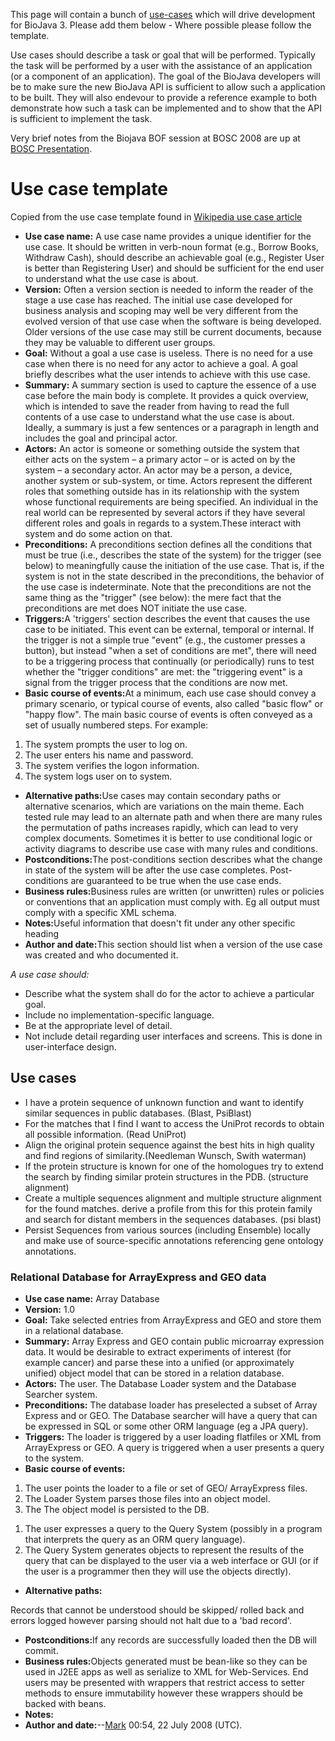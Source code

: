 This page will contain a bunch of [http://en.wikipedia.org/wiki/Use_case use-cases] which will drive development for BioJava 3. Please add them below - Where possible please follow the template.

Use cases should describe a task or goal that will be performed. Typically the task will be performed by a user with the assistance of an application (or a component of an application). The goal of the BioJava developers will be to make sure the new BioJava API is sufficient to allow such a application to be built. They will also endevour to provide a reference example to both demonstrate how such a task can be implemented and to show that the API is sufficient to implement the task.

Very brief notes from the Biojava BOF session at BOSC 2008 are up at [[BOSC2008_Presentation|BOSC Presentation]].

= Use case template =
Copied from the use case template found in [http://en.wikipedia.org/wiki/Use_case Wikipedia use case article]

* '''Use case name:''' A use case name provides a unique identifier for the use case. It should be written in verb-noun format (e.g., Borrow Books, Withdraw Cash), should describe an achievable goal (e.g., Register User is better than Registering User) and should be sufficient for the end user to understand what the use case is about.
* '''Version:''' Often a version section is needed to inform the reader of the stage a use case has reached. The initial use case developed for business analysis and scoping may well be very different from the evolved version of that use case when the software is being developed. Older versions of the use case may still be current documents, because they may be valuable to different user groups.
* '''Goal:''' Without a goal a use case is useless. There is no need for a use case when there is no need for any actor to achieve a goal. A goal briefly describes what the user intends to achieve with this use case.
* '''Summary:''' A summary section is used to capture the essence of a use case before the main body is complete. It provides a quick overview, which is intended to save the reader from having to read the full contents of a use case to understand what the use case is about. Ideally, a summary is just a few sentences or a paragraph in length and includes the goal and principal actor.
* '''Actors:''' An actor is someone or something outside the system that either acts on the system – a primary actor – or is acted on by the system – a secondary actor. An actor may be a person, a device, another system or sub-system, or time. Actors represent the different roles that something outside has in its relationship with the system whose functional requirements are being specified. An individual in the real world can be represented by several actors if they have several different roles and goals in regards to a system.These interact with system and do some action on that.
* '''Preconditions:''' A preconditions section defines all the conditions that must be true (i.e., describes the state of the system) for the trigger (see below) to meaningfully cause the initiation of the use case. That is, if the system is not in the state described in the preconditions, the behavior of the use case is indeterminate. Note that the preconditions are not the same thing as the "trigger" (see below): the mere fact that the preconditions are met does NOT initiate the use case.
* '''Triggers: '''A 'triggers' section describes the event that causes the use case to be initiated. This event can be external, temporal or internal. If the trigger is not a simple true "event" (e.g., the customer presses a button), but instead "when a set of conditions are met", there will need to be a triggering process that continually (or periodically) runs to test whether the "trigger conditions" are met: the "triggering event" is a signal from the trigger process that the conditions are now met.
* '''Basic course of events: '''At a minimum, each use case should convey a primary scenario, or typical course of events, also called "basic flow" or "happy flow". The main basic course of events is often conveyed as a set of usually numbered steps. For example:

#The system prompts the user to log on. 
#The user enters his name and password. 
#The system verifies the logon information. 
#The system logs user on to system. 

* '''Alternative paths:'''Use cases may contain secondary paths or alternative scenarios, which are variations on the main theme. Each tested rule may lead to an alternate path and when there are many rules the permutation of paths increases rapidly, which can lead to very complex documents. Sometimes it is better to use conditional logic or activity diagrams to describe use case with many rules and conditions.
* '''Postconditions: '''The post-conditions section describes what the change in state of the system will be after the use case completes. Post-conditions are guaranteed to be true when the use case ends.
* '''Business rules: '''Business rules are written (or unwritten) rules or policies or conventions that an application must comply with. Eg all output must comply with a specific XML schema.
* '''Notes: '''Useful information that doesn't fit under any other specific heading
* '''Author and date: '''This section should list when a version of the use case was created and who documented it.

''A use case should:''

* Describe what the system shall do for the actor to achieve a particular goal. 
* Include no implementation-specific language. 
* Be at the appropriate level of detail. 
* Not include detail regarding user interfaces and screens. This is done in user-interface design.

== Use cases ==

* I have a protein sequence of unknown function and want to identify similar sequences in public databases. (Blast, PsiBlast)
* For the matches that I find I want to access the UniProt records to obtain all possible information. (Read UniProt)
* Align the original protein sequence against the best hits in high quality and find regions of similarity.(Needleman Wunsch, Swith waterman)
* If the protein structure is known for one of the homologues try to extend the search by finding similar protein structures in the PDB. (structure alignment)
* Create a multiple sequences alignment and multiple structure alignment for the found matches. derive a profile from this for this protein family and search for distant members in the sequences databases. (psi blast)
* Persist Sequences from various sources (including Ensemble) locally and make use of source-specific annotations referencing gene ontology annotations.

=== Relational Database for ArrayExpress and GEO data ===

* '''Use case name:''' Array Database
* '''Version:''' 1.0
* '''Goal:''' Take selected entries from ArrayExpress and GEO and store them in a relational database.
* '''Summary:''' Array Express and GEO contain public microarray expression data. It would be desirable to extract experiments of interest (for example cancer) and parse these into a unified (or approximately unified) object model that can be stored in a relation database.
* '''Actors:''' The user. The Database Loader system and the Database Searcher system.
* '''Preconditions:''' The database loader has preselected a subset of Array Express and or GEO. The Database searcher will have a query that can be expressed in SQL or some other ORM language (eg a JPA query).
* '''Triggers: ''' The loader is triggered by a user loading flatfiles or XML from ArrayExpress or GEO. A query is triggered when a user presents a query to the system.
* '''Basic course of events: '''

#The user points the loader to a file or set of GEO/ ArrayExpress files. 
#The Loader System parses those files into an object model. 
#The The object model is persisted to the DB.

#The user expresses a query to the Query System (possibly in a program that interprets the query as an ORM query language).
#The Query System generates objects to represent the results of the query that can be displayed to the user via a web interface or GUI (or if the user is a programmer then they will use the objects directly).

* '''Alternative paths:'''
Records that cannot be understood should be skipped/ rolled back and errors logged however parsing should not halt due to a 'bad record'.
* '''Postconditions: '''If any records are successfully loaded then the DB will commit.
* '''Business rules: '''Objects generated must be bean-like so they can be used in J2EE apps as well as serialize to XML for Web-Services. End users may be presented with wrappers that restrict access to setter methods to ensure immutability however these wrappers should be backed with beans.
* '''Notes: '''
* '''Author and date: '''--[[User:Mark|Mark]] 00:54, 22 July 2008 (UTC).